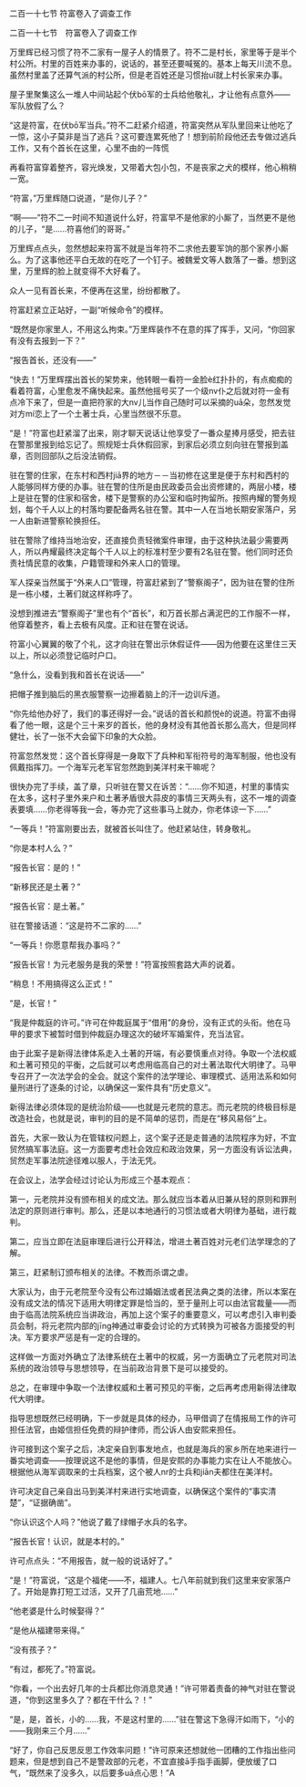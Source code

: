 

二百一十七节 符富卷入了调查工作

二百一十七节　符富卷入了调查工作

万里辉已经习惯了符不二家有一屋子人的情景了。符不二是村长，家里等于是半个村公所。村里的百姓来办事的，说话的，甚至还要喊冤的。基本上每天川流不息。虽然村里盖了还算气派的村公所，但是老百姓还是习惯抬uǐ就上村长家来办事。

屋子里聚集这么一堆人中间站起个伏bō军的士兵给他敬礼，才让他有点意外――军队放假了么？

“这是符富，在伏bō军当兵。”符不二赶紧介绍道，符富突然从军队里回来让他吃了一惊，这小子莫非是当了逃兵？这可要连累死他了！想到前阶段他还去专做过逃兵工作，又有个首长在这里，心里不由的一阵慌

再看符富穿着整齐，容光焕发，又带着大包小包，不是丧家之犬的模样，他心稍稍一宽。

“符富，”万里辉随口说道，“是你儿子？”

“啊――”符不二一时间不知道说什么好，符富早不是他家的小厮了，当然更不是他的儿子，“是……符喜他们的哥哥。”

万里辉点点头，忽然想起来符富不就是当年符不二求他去要军饷的那个家养小厮么。为了这事他还平白无故的在吃了一个钉子。被魏爱文等人数落了一番。想到这里，万里辉的脸上就变得不大好看了。

众人一见有首长来，不便再在这里，纷纷都散了。

符富赶紧立正站好，一副“听候命令”的模样。

“既然是你家里人，不用这么拘束。”万里辉装作不在意的挥了挥手，又问，“你回家有没有去报到一下？”

“报告首长，还没有――”

“快去！”万里辉摆出首长的架势来，他转眼一看符一金脸è红扑扑的，有点痴痴的看着符富，心里愈发不痛快起来。虽然他摇号买了一个级nv仆之后就对符一金有点冷下来了，但是一直把符家的大nv儿当作自己随时可以采摘的uā朵，忽然发觉对方mí恋上了一个土著士兵，心里当然很不乐意。

“是！”符富也赶紧溜了出来，刚才聊天说话让他享受了一番众星捧月感受，把去驻在警那里报到给忘记了。照规矩士兵休假回家，到家后必须立刻向驻在警报到盖章，否则回部队之后没法销假。

驻在警的住家，在东村和西村jiā界的地方－－当初修在这里是便于东村和西村的人能够同样方便的办事。驻在警的住所是由民政委员会出资修建的，两层小楼，楼上是驻在警的住家和宿舍，楼下是警察的办公室和临时拘留所。按照冉耀的警务规划，每个千人以上的村落均要配备两名驻在警。其中一人在当地长期安家落户，另一人由新进警察轮换担任。

驻在警除了维持当地治安，还直接负责轻微案件审理，由于这种执法最少需要两人，所以冉耀最终决定每个千人以上的标准村至少要有2名驻在警。他们同时还负责社情民意的收集，户籍管理和外来人口的管理。

军人探亲当然属于“外来人口”管理，符富赶紧到了“警察阁子”，因为驻在警的住所是一栋小楼，土著们就这样称呼了。

没想到推进去“警察阁子”里也有个“首长”，和万首长那占满泥巴的工作服不一样，他穿着整齐，看上去极有风度。正和驻在警在说话。

符富小心翼翼的敬了个礼，这才向驻在警出示休假证件――因为他要在这里住三天以上，所以必须登记临时户口。

“急什么，没看到我和首长在说话――”

把帽子推到脑后的黑衣服警察一边擦着脑上的汗一边训斥道。

“你先给他办好了，我们的事还得好一会。”说话的首长和颜悦è的说道。符富不由得看了他一眼，这是个三十来岁的首长，他的身材没有其他首长那么高大，但是同样健壮，长了一张不大会留下印象的大众脸。

符富忽然发觉：这个首长穿得是一身取下了兵种和军衔符号的海军制服，他也没有佩戴指挥刀。一个海军元老军官忽然跑到美洋村来干嘛呢？

很快办完了手续，盖了章，只听驻在警又在诉苦：“……你不知道，村里的事情实在太多，这村子里外来户和土著矛盾很大蒜皮的事情三天两头有，这不一堆的调查表要填……你老得等我一会，等办完了这些事马上就办，你老体谅一下……”

“一等兵！”符富刚要出去，就被首长叫住了。他赶紧站住，转身敬礼。

“你是本村人么？”

“报告长官：是的！”

“新移民还是土著？”

“报告长官：是土著。”

驻在警接话道：“这是符不二家的……”

“一等兵！你愿意帮我办事吗？”

“报告长官！为元老服务是我的荣誉！”符富按照套路大声的说着。

“稍息！不用搞得这么正式！”

“是，长官！”

“我是仲裁庭的许可。”许可在仲裁庭属于“借用”的身份，没有正式的头衔。他在马甲的要求下被暂时借到仲裁庭办理这次的破坏军婚案件，充当法官。

由于此案子是新得法律体系走入土著的开端，有必要慎重点对待。争取一个法权威和土著可预见的平衡，之后就可以考虑用临高自己的对土著法取代大明律了。马甲专召开了一次法学会的全会。就这个案件的法学理论、审理模式、适用法系和如何量刑进行了逐条的讨论，以确保这一案件具有“历史意义”。

新得法律必须体现的是统治阶级――也就是元老院的意志。而元老院的终极目标是改造社会，也就是说，审判的目的是不简单的惩罚，而是在“移风易俗“上。

首先，大家一致认为在管辖权问题上，这个案子还是走普通的法院程序为好，不宜贸然搞军事法庭。这一方面要考虑社会效应和政治效果，另一方面没有诉讼法典，贸然走军事法院途径难以服人，于法无凭。

在会议上，法学会经过讨论认为形成三个基本观点：

第一，元老院并没有颁布相关的成文法。那么就应当本着从旧兼从轻的原则和罪刑法定的原则进行审判。那么，还是以本地通行的习惯法或者大明律为基础，进行裁判。

第二，应当立即在法庭审理后进行公开释法，增进土著百姓对元老们法学理念的了解。

第三，赶紧制订颁布相关的法律。不教而杀谓之虐。

大家认为，由于元老院至今没有公布过婚姻法或者民法典之类的法律，所以本案在没有成文法的情况下适用大明律定罪是恰当的，至于量刑上可以由法官裁量――而由于临高法院系统应当讲政治，再加上这个案子的重要意义，可以考虑引入审判委员会制，将元老院内部的jīng神通过审委会讨论的方式转换为可被各方面接受的判决。军方要求严惩是有一定的合理的。

这样做一方面对外确立了法律系统在土著中的权威，另一方面确立了元老院对司法系统的政治领导与思想领导，在当前政治背景下是可以接受的。

总之，在审理中争取一个法律权威和土著可预见的平衡，之后再考虑用新得法律取代大明律。

指导思想既然已经明确，下一步就是具体的经办，马甲借调了在情报局工作的许可担任法官，由姬信担任免费的辩护律师，而公诉人由安熙来担任。

许可接到这个案子之后，决定亲自到事发地点，也就是海兵的家乡所在地来进行一番实地调查――按理说这不是他的事情，但是安熙的办事能力实在让人不能放心。根据他从海军调取来的士兵档案，这个被人nr的士兵和jiān夫都住在美洋村。

许可决定自己亲自出马到美洋村来进行实地调查，以确保这个案件的“事实清楚”，“证据确凿”。

“你认识这个人吗？”他说了戴了绿帽子水兵的名字。

“报告长官！认识，就是本村的。”

许可点点头：“不用报告，就一般的说话好了。”

“是！”符富说，“这是个福佬――不，福建人。七八年前就到我们这里来安家落户了。开始是靠打短工过活，又开了几亩荒地……”

“他老婆是什么时候娶得？”

“是他从福建带来得。”

“没有孩子？”

“有过，都死了。”符富说。

“你看，一个出去好几年的士兵都比你消息灵通！”许可带着责备的神气对驻在警说道，“你到这里多久了？都在干什么？！”

“是，是，首长，小的……我，不是这村里的……”驻在警这下急得汗如雨下，“小的――我刚来三个月……”

“好了，你自己反思反思工作效率问题！”许可原来还想就他一团糟的工作指出些问题来，但是想到自己不是警政部的元老，不宜直接ā手指手画脚，便放缓了口气，“既然来了没多久，以后要多uā点心思！”A

